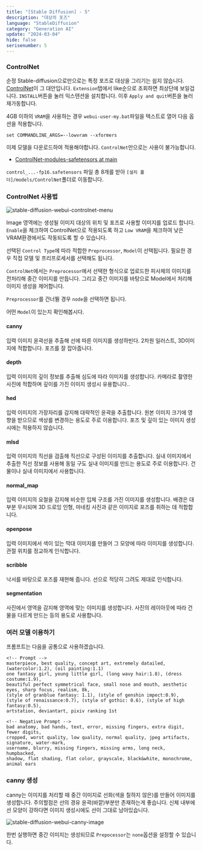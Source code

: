 ```yaml
---
title: "[Stable Diffusion] - 5"
description: "대상의 포즈"
language: "StableDiffusion"
category: "Generation AI"
update: "2024-03-04"
hide: false
serisenumber: 5
---
```


### ControlNet

순정 Stable-diffusion으로만으로는 특정 포즈로 대상을 그리기는 쉽지 않습니다. [ControlNet](https://github.com/lllyasviel/ControlNet)이 그 대안입니다. `Extension`탭에서 like순으로 조회하면 최상단에 보일겁니다. `INSTALL`버튼을 눌러 익스텐션을 설치합니다. 이후 `Apply and quit`버튼을 눌러 재가동합니다.

4GB 이하의 `VRAM`을 사용하는 경우 `webui-user-my.bat`파일을 텍스트로 열어 다음 옵션을 적용합니다.

```text
set COMMANDLINE_ARGS=--lowvram --xformers
```

이제 모델을 다운로드하여 적용해야합니다. `ControlNet`만으로는 사용이 불가능합니다.

- [ControlNet-modules-safetensors at main](https://huggingface.co/webui/ControlNet-modules-safetensors/tree/main)

`control_...-fp16.safetensors` 파일 총 8개를 받아 `[설치 폴더]/models/ControlNet`폴더로 이동합니다.

### ControlNet 사용법

![stable-diffusion-webui-controlnet-menu](/snippets/stableDiffusion/section5/controlnet-menu.png)

Image 영역에는 생성될 이미지 대상의 위치 및 포즈로 사용할 이미지를 업로드 합니다. `Enable`을 체크하여 ControlNet으로 적용되도록 하고 `Low VRAM`을 체크하여 낮은 VRAM환경에서도 작동되도록 할 수 있습니다.

선택된 `Control Type`에 따라 적합한 `Preprocessor`, `Model`이 선택됩니다. 필요한 경우 직접 모델 및 프리프로세서를 선택해도 됩니다.

`ControlNet`에서는 `Preprocessor`에서 선택한 형식으로 업로드한 피사체의 이미지를 전처리해 중간 이미지를 만듭니다. 그리고 중간 이미지를 바탕으로 Model에서 처리해 이미지 생성을 제어합니다.

`Preprocessor`를 건너뛸 경우 `node`을 선택하면 됩니다.

어떤 `Model`이 있는지 확인해봅시다.

#### canny

입력 이미지 윤곽선을 추출해 선에 따른 이미지를 생성하빈다. 2차원 일러스트, 3D이미지에 적합합니다. 포즈를 잘 잡아줍니다.

#### depth

입력 이미지의 깊이 정보를 추출해 심도에 따라 이미지를 생성합니다. 카메라로 촬영한 사진에 적합하며 깊이를 가진 이미지 생성시 유용합니다..

#### hed

입력 이미지의 가장자리를 감지해 대략적인 윤곽을 추출합니다. 원본 이미지 크기에 영향을 받으므로 색상를 변경하는 용도로 주로 이용합니다. 포즈 및 깊이 있는 이미지 생성시에는 적용하지 않습니다.

#### mlsd

입력 이미지의 직선을 검출해 직선으로 구성된 이미지를 추출합니다. 실내 이미지에서 추출한 직선 정보를 사용해 동일 구도 실내 이미지를 만드는 용도로 주로 이용합니다. 건물이나 실내 이미지에서 사용합니다.

#### normal_map

입력 이미지의 요철을 감지해 비슷한 입체 구조를 가진 이미지를 생성합니다. 배경은 대부분 무시되며 3D 드로잉 인형, 마네킹 사진과 같은 이미지로 포즈를 취하는 데 적합합니다.

#### openpose

입력 이미지에서 색이 있는 막대 이미지를 만들어 그 모양에 따라 이미지를 생성합니다. 관절 위치를 정교하게 인식합니다.

#### scribble

낙서를 바탕으로 포즈를 재현해 줍니다. 선으로 적당히 그려도 제대로 인식합니다.

#### segmentation

사진에서 영역을 감지해 영역에 맞는 이미지를 생성합니다. 사진의 레이아웃에 따라 건물을 다르게 만드는 등의 용도로 사용합니다.

### 여러 모델 이용하기

프롬프트는 다음을 공통으로 사용하겠습니다.

```text
<!-- Prompt -->
masterpiece, best quality, concept art, extremely datailed,
(watercolor:1.2), (oil painting:1.1)
one fantasy girl, young little girl, (long wavy hair:1.8), (dress costume:1.9),
beautiful perfect symmetrical face, small nose and mouth, aesthetic eyes, sharp focus, realism, 8k,
(style of granblue fantasy: 1.1), (style of genshin impect:0.9),
(style of renaissance:0.7), (style of gothic: 0.6), (style of high fantasy:0.5),
artstation, deviantart, pixiv ranking 1st
```

```text
<!-- Negative Prompt -->
bad anatomy, bad hands, text, error, missing fingers, extra digit, fewer digits,
cropped, worst quality, low quality, normal quality, jpeg artifacts, signature, water-mark,
username, blurry, missing fingers, missing arms, long neck, humpbacked,
shadow, flat shading, flat color, grayscale, black&white, monochrome, animal ears
```

### canny 생성

canny는 이미지를 처리할 때 중간 이미지로 선화(색을 칠하지 않은)를 만들어 이미지를 생성합니다. 주의할점은 선의 경유 윤곽(바깥)부분만 존재하는게 좋습니다. 신체 내부에 선 모양이 강하다면 이미지 생성시에도 선이 그대로 남아있습니다. 

![stable-diffusion-webui-canny-image](/snippets/stableDiffusion/section5/canny-image.png)

한번 실행하면 중간 이미지는 생성되므로 `Prepocessor`는 `none`옵션을 설정할 수 있습니다.